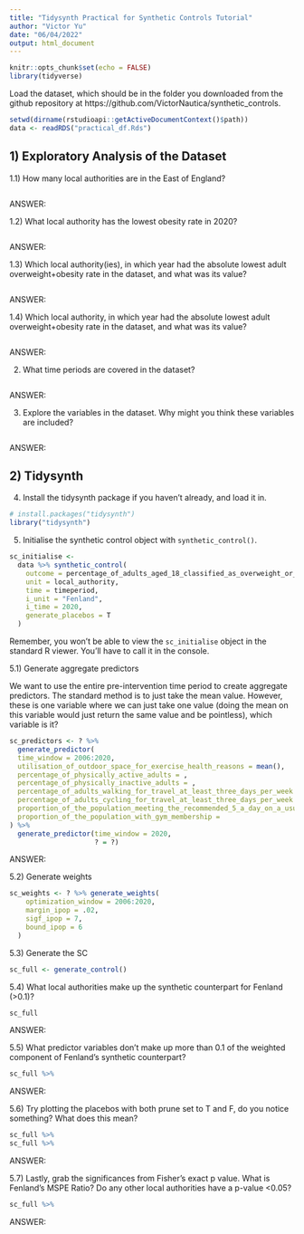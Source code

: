 ---
title: "Tidysynth Practical for Synthetic Controls Tutorial"
author: "Victor Yu"
date: "06/04/2022"
output: html_document
---

```{r setup, include=FALSE}
knitr::opts_chunk$set(echo = FALSE)
library(tidyverse)
```

Load the dataset, which should be in the folder you downloaded from the github repository at  https://github.com/VictorNautica/synthetic_controls.

```{r load}
setwd(dirname(rstudioapi::getActiveDocumentContext()$path))
data <- readRDS("practical_df.Rds")
```


## 1) Exploratory Analysis of the Dataset

1.1) How many local authorities are in the East of England?

```{r 1.1}
```

ANSWER:

1.2) What local authority has the lowest obesity rate in 2020?

```{r 1.2}
```

ANSWER:

1.3) Which local authority(ies), in which year had the absolute lowest adult overweight+obesity rate in the dataset, and what was its value?

```{r 1.3}
```

ANSWER:

1.4) Which local authority, in which year had the absolute lowest adult overweight+obesity rate in the dataset, and what was its value?

```{r 1.4}
```

ANSWER:

2) What time periods are covered in the dataset?

```{r 2}
```

ANSWER:

3) Explore the variables in the dataset. Why might you think these variables are included?

```{r 3}
```

ANSWER:

## 2) Tidysynth

4) Install the tidysynth package if you haven't already, and load it in.

```{r prep tidysynth}
# install.packages("tidysynth")
library("tidysynth")
```

5) Initialise the synthetic control object with `synthetic_control()`.

```{r initialise}
sc_initialise <-
  data %>% synthetic_control(
    outcome = percentage_of_adults_aged_18_classified_as_overweight_or_obese, 
    unit = local_authority,
    time = timeperiod,
    i_unit = "Fenland",
    i_time = 2020,
    generate_placebos = T
  )
```

Remember, you won't be able to view the `sc_initialise` object in the standard R viewer. You'll have to call it in the console.

5.1) Generate aggregate predictors

We want to use the entire pre-intervention time period to create aggregate predictors. The standard method is to just take the mean value. However, these is one variable where we can just take one value (doing the mean on this variable would just return the same value and be pointless), which variable is it?

```{r agg_predictors}
sc_predictors <- ? %>% 
  generate_predictor(
  time_window = 2006:2020,
  utilisation_of_outdoor_space_for_exercise_health_reasons = mean(),
  percentage_of_physically_active_adults = ,
  percentage_of_physically_inactive_adults = ,
  percentage_of_adults_walking_for_travel_at_least_three_days_per_week = ,
  percentage_of_adults_cycling_for_travel_at_least_three_days_per_week = ,
  proportion_of_the_population_meeting_the_recommended_5_a_day_on_a_usual_day_adults = ,
  proportion_of_the_population_with_gym_membership = 
) %>% 
  generate_predictor(time_window = 2020,
                     ? = ?)
```

ANSWER:

5.2) Generate weights

```{r generate_weights}
sc_weights <- ? %>% generate_weights(
    optimization_window = 2006:2020,
    margin_ipop = .02,
    sigf_ipop = 7,
    bound_ipop = 6
  )
```

5.3) Generate the SC

```{r generate_sc}
sc_full <- generate_control()
```

5.4) What local authorities make up the synthetic counterpart for Fenland (>0.1)?

```{r grab weights}
sc_full
```

ANSWER:

5.5) What predictor variables don't make up more than 0.1 of the weighted component of Fenland's synthetic counterpart?

```{r grab_predictor}
sc_full %>%
```

ANSWER:

5.6) Try plotting the placebos with both prune set to T and F, do you notice something? What does this mean?

```{r placebo prune plot}
sc_full %>% 
sc_full %>% 
```

ANSWER:

5.7) Lastly, grab the significances from Fisher's exact p value. What is Fenland's MSPE Ratio? Do any other local authorities have a p-value <0.05?

```{r grab function}
sc_full %>% 
```

ANSWER: